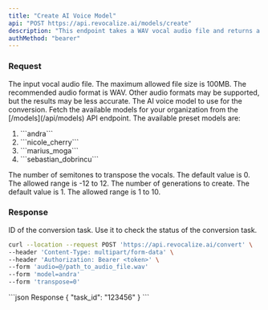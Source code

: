 ```yaml
---
title: "Create AI Voice Model"
api: "POST https://api.revocalize.ai/models/create"
description: "This endpoint takes a WAV vocal audio file and returns a URL string with the converted vocals audio file."
authMethod: "bearer"
---
```


### Request

<ParamField body="audio_file" type="file" required>
  The input vocal audio file. The maximum allowed file size is 100MB. The recommended audio format is WAV. Other audio formats may be supported, but the results may be less accurate.
</ParamField>

<ParamField body="model" type="string" required>
  The AI voice model to use for the conversion. Fetch the available models for your organization from the [/models](/api/models) API endpoint. The available preset models are:
  <ol>
    <li>```andra```</li>
    <li>```nicole_cherry```</li>
    <li>```marius_moga```</li>
    <li>```sebastian_dobrincu```</li>
  </ol>
</ParamField>

<ParamField body="transpose" type="integer" optional default="0">
  The number of semitones to transpose the vocals. The default value is 0. The allowed range is -12 to 12.
</ParamField>

<ParamField body="generations_count" type="integer" optional default="1">
  The number of generations to create. The default value is 1. The allowed range is 1 to 10.
</ParamField>

### Response

<ResponseField name="task_id" type="string">
  ID of the conversion task. Use it to check the status of the conversion task.
</ResponseField> 

<RequestExample>

```bash Example Request
curl --location --request POST 'https://api.revocalize.ai/convert' \
--header 'Content-Type: multipart/form-data' \
--header 'Authorization: Bearer <token>' \
--form 'audio=@/path_to_audio_file.wav'
--form 'model=andra'
--form 'transpose=0'
```
</RequestExample> 

<ResponseExample>
```json Response
{
  "task_id": "123456"
}
```
</ResponseExample> 
